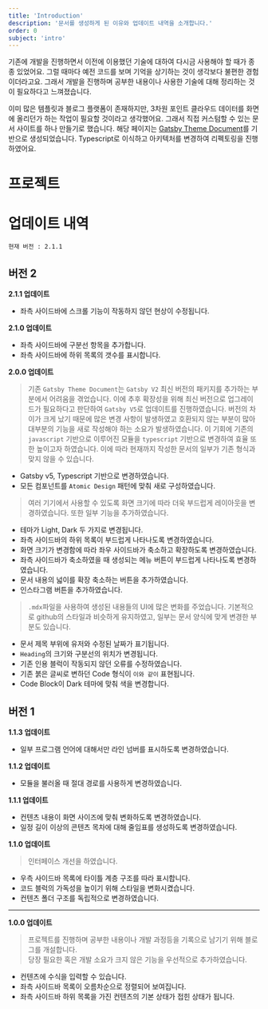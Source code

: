 ```yaml
---
title: 'Introduction'
description: '문서를 생성하게 된 이유와 업데이트 내역을 소개합니다.'
order: 0
subject: 'intro'
---
```




기존에 개발을 진행하면서 이전에 이용했던 기술에 대하여 다시금 사용해야 할 때가 종종 있었어요. 
그럴 때마다 예전 코드를 보며 기억을 상기하는 것이 생각보다 불편한 경험이더라고요. 
그래서 개발을 진행하며 공부한 내용이나 사용한 기술에 대해 정리하는 것이 필요하다고 느껴졌습니다. 

이미 많은 템플릿과 블로그 플랫폼이 존재하지만, 3차원 포인트 클라우드 데이터를 화면에 올리던가 하는 작업이 필요할 것이라고 생각했어요. 
그래서 직접 커스텀할 수 있는 문서 사이트를 하나 만들기로 했습니다.
해당 페이지는 [Gatsby Theme Document](https://www.gatsbyjs.com/plugins/gatsby-theme-document/)를 기반으로 생성되었습니다.
Typescript로 이식하고 아키텍처를 변경하여 리펙토링을 진행하였어요. 

# 프로젝트

<CardContainer>
    <Card src={thumnail_quantization} title='Quantization' path='https://github.com/yeti-s/quantization'
          description='여러가지 quantization method를 통해 LLM 경량화 및 추론 최적화를 진행합니다.'/>
    <Card src={thumnail_pcac} title='PCAC' path='https://github.com/yeti-s/PCAC'
          description='측위 오차에 의한 서로 다른 두 point cloud를 자동으로 보정하는 모델을 설계합니다.'/>
</CardContainer>


# 업데이트 내역
`현재 버전 : 2.1.1`

## 버전 2

**2.1.1 업데이트**

* 좌측 사이드바에 스크롤 기능이 작동하지 않던 현상이 수정됩니다.

**2.1.0 업데이트**

* 좌측 사이드바에 구분선 항목을 추가합니다.
* 좌측 사이드바에 하위 목록의 갯수를 표시합니다.

**2.0.0 업데이트**
> 기존 `Gatsby Theme Document`는 `Gatsby V2` 최신 버전의 패키지를 추가하는 부분에서 어려움을 겪었습니다.
이에 추후 확장성을 위해 최신 버전으로 업그레이드가 필요하다고 판단하여 `Gatsby V5`로 업데이트를 진행하였습니다.
버전의 차이가 크게 났기 때문에 많은 변경 사항이 발생하였고 호환되지 않는 부분이 많아 대부분의 기능을 새로 작성해야 하는 소요가 발생하였습니다.
이 기회에 기존의 `javascript` 기반으로 이루어진 모듈을 `typescript` 기반으로 변경하여 효율 또한 높이고자 하였습니다.
이에 따라 현재까지 작성한 문서의 일부가 기존 형식과 맞지 않을 수 있습니다.

* Gatsby v5, Typescript 기반으로 변경하였습니다.
* 모든 컴포넌트를 `Atomic Design` 패턴에 맞춰 새로 구성하였습니다.

> 여러 기기에서 사용할 수 있도록 화면 크기에 따라 더욱 부드럽게 레이아웃을 변경하였습니다.
또한 일부 기능을 추가하였습니다.

* 테마가 Light, Dark 두 가지로 변경됩니다.
* 좌측 사이드바의 하위 목록이 부드럽게 나타나도록 변경하였습니다.
* 화면 크기가 변경함에 따라 좌우 사이드바가 축소하고 확장하도록 변경하였습니다.
* 좌측 사이드바가 축소하였을 때 생성되는 메뉴 버튼이 부드럽게 나타나도록 변경하였습니다.
* 문서 내용의 넓이를 확장 축소하는 버튼을 추가하였습니다.
* 인스타그램 버튼을 추가하였습니다.

> `.mdx`파일을 사용하여 생성된 내용들의 UI에 많은 변화를 주었습니다.
기본적으로 github의 스타일과 비슷하게 유지하였고, 일부는 문서 양식에 맞게 변경한 부분도 있습니다.

* 문서 제목 부위에 유저와 수정된 날짜가 표기됩니다.
* `Heading`의 크기와 구분선의 위치가 변경됩니다.
* 기존 인용 블럭이 작동되지 않던 오류를 수정하였습니다.
* 기존 붉은 글씨로 변하던 Code 형식이 `이와 같이` 표현됩니다.
* Code Block이 Dark 테마에 맞춰 색을 변경합니다.


## 버전 1
**1.1.3 업데이트**
* 일부 프로그램 언어에 대해서만 라인 넘버를 표시하도록 변경하였습니다.

**1.1.2 업데이트**
* 모듈을 불러올 때 절대 경로를 사용하게 변경하였습니다.

**1.1.1 업데이트**
* 컨텐츠 내용이 화면 사이즈에 맞춰 변화하도록 변경하였습니다.
* 일정 길이 이상의 콘텐츠 목차에 대해 줄임표를 생성하도록 변경하였습니다.

**1.1.0 업데이트**
> 인터페이스 개선을 하였습니다.

* 우측 사이드바 목록에 타이틀 계층 구조를 따라 표시합니다.
* 코드 블럭의 가독성을 높이기 위해 스타일을 변화시켰습니다.
* 컨텐츠 폴더 구조를 독립적으로 변경하였습니다.

---
**1.0.0 업데이트**
> 프로젝트를 진행하며 공부한 내용이나 개발 과정등을 기록으로 남기기 위해 블로그를 개설합니다.  
당장 필요한 혹은 개발 소요가 크지 않은 기능을 우선적으로 추가하였습니다.

* 컨텐츠에 수식을 입력할 수 있습니다.
* 좌측 사이드바 목록이 오름차순으로 정렬되어 보여집니다.
* 좌측 사이드바 하위 목록을 가진 컨텐츠의 기본 상태가 접힌 상태가 됩니다.

